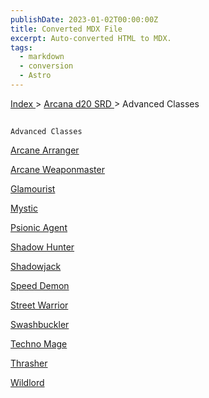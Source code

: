 ```yaml
---
publishDate: 2023-01-02T00:00:00Z
title: Converted MDX File
excerpt: Auto-converted HTML to MDX.
tags:
  - markdown
  - conversion
  - Astro
---
```







[
      Index
     ](-index)
     >
     [
      Arcana d20 SRD
     ](arcana-d20-srd-index)
     > Advanced Classes
    




## 
    Advanced Classes
   



[
     Arcane Arranger
    ](arcana-d20-srd-advanced-classes-arcane-arranger)




[
     Arcane Weaponmaster
    ](arcana-d20-srd-advanced-classes-arcane-weaponmaster)




[
     Glamourist
    ](arcana-d20-srd-advanced-classes-glamourist)




[
     Mystic
    ](arcana-d20-srd-advanced-classes-mystic)




[
     Psionic Agent
    ](arcana-d20-srd-advanced-classes-psionic-agent)




[
     Shadow Hunter
    ](arcana-d20-srd-advanced-classes-shadow-hunter)




[
     Shadowjack
    ](arcana-d20-srd-advanced-classes-shadowjack)




[
     Speed Demon
    ](arcana-d20-srd-advanced-classes-speed-demon)




[
     Street Warrior
    ](arcana-d20-srd-advanced-classes-street-warrior)




[
     Swashbuckler
    ](arcana-d20-srd-advanced-classes-swashbuckler)




[
     Techno Mage
    ](arcana-d20-srd-advanced-classes-techno-mage)




[
     Thrasher
    ](arcana-d20-srd-advanced-classes-thrasher)




[
     Wildlord
    ](arcana-d20-srd-advanced-classes-wildlord)






